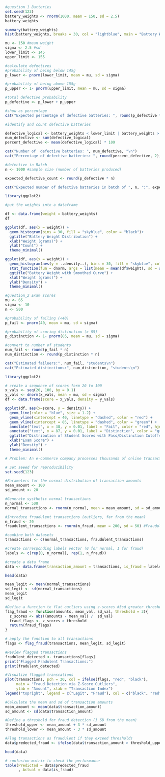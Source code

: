 ```r

#question_1 Batteries
set.seed(123)
battery_weights <- rnorm(1000, mean = 150, sd = 2.5)
battery_weights
```


```r
summary(battery_weights)
hist(battery_weights, breaks = 30, col = "lightblue", main = "Battery Weight Distribution")
```
```r
mu <- 150 #mean weight
sigma <- 2.5 #sd
lower_limit <- 145
upper_limit <- 155
```

```r
#calculate defectives
#probability of being below 145g
p_lower <- pnorm(lower_limit, mean = mu, sd = sigma)

#probability of being above 155g
p_upper <- 1- pnorm(upper_limit, mean = mu, sd = sigma)

#total defective probability
p_defective <- p_lower + p_upper

#show as percentage
cat("Expected percentage of defective batteries: ", round(p_defective * 100, 2), "%\n")
```
```r
#identify and count defective batteries

defective_logical <- battery_weights < lower_limit | battery_weights > upper_limit
num_defective <- sum(defective_logical)
percent_defective <- mean(defective_logical) * 100

cat("Number of  defective batteries: ", num_defective, "\n")
cat("Percentage of defective batteries: ", round(percent_defective, 2), "%\n")
```
```r
#defective in Batch
n <- 1000 #sample size (number of batteries produced)

expected_defective_count <- round(p_defective * n)

cat("Expected number of defective batteries in batch of ", n, ":", expected_defective_count, "\n")
```


```r
library(ggplot2)

#put the weights into a dataframe

df <- data.frame(weight = battery_weights)
df

```

```r
ggplot(df, aes(x = weight)) +
  geom_histogram(bins = 30, fill = "skyblue", color = "black")+
  ggtitle("Battery Weight Distribution") +
  xlab("Weight (grams)") +
  ylab("Count") +
  theme_minimal()

```
```r
ggplot(df, aes(x = weight)) +
  geom_histogram(aes(y = ..density..), bins = 30, fill = "skyblue", color = "black") +
  stat_function(fun = dnorm, args = list(mean = mean(df$weight), sd = sd(df$weight)), color = "red", size = 1.2) +
  ggtitle("Battery Weight with Smoothed Curve") +
  xlab("Weight (grams)") +
  ylab("Density") +
  theme_minimal()

```

```r
#question_2 Exam scores
mu <- 65
sigma <- 10
n <- 500
```

```r
#probability of failing (<40)
p_fail <- pnorm(40, mean = mu, sd = sigma)

#probability of scoring distinction (> 85)
p_distinction <- 1- pnorm(85, mean = mu, sd = sigma)

#convert to number of students
num_fail <- round(p_fail * n)
num_distinction <- round(p_distinction * n)

cat("Estimated failuers:", num_fail, "students\n")
cat("Estimated distincitons:", num_distinction, "students\n")

```

```r

library(ggplot2)

# create a sequence of scores form 20 to 100
x_vals <- seq(20, 100, by = 0.1)
y_vals <- dnorm(x_vals, mean = mu, sd = sigma)
df <- data.frame(score = x_vals, density = y_vals)

ggplot(df, aes(x=score, y = density)) +
  geom_line(color = "blue", size = 1.2) +
  geom_vline(xintercept = 40, linetype = "dashed", color = "red") +
  geom_vline(xintercept = 85, linetype = "dashed", color = "green") +
  annotate("text", x = 38, y = 0.01, label = "Fail", color = "red", hjust = 1)+
  annotate("text", x = 87, y = 0.01, label = "Distinction", color = "green", hjust = 0) +
  ggtitle("Distribution of Student Scores with Pass/Distinction Cutoffs") +
  xlab("Exam Score") +
  ylab("Density") +
  theme_minimal()

```

```r
# Problem: An e-commerce company processes thousands of online transactions daily. They want to develop a system to automatically flag potentially fraudulent transactions based solely on transaction amounts. Fraudulent transactions are modeled as outliers from a normal distribution of legitimate transactions.

# Set seeed for reproducibility
set.seed(123)

#Parameters for the normal distribution of transaction amounts
mean_amount <- 100
sd_amount <- 20

#Generate systhetic normal transactions
n_normal <- 500
normal_transactions <- rnorm(n_normal, mean = mean_amount, sd = sd_amount)

#Introduce fruadulent transactions (outliers, far from the mean)
n_fraud <- 20
fraudulent_transactions <- rnorm(n_fraud, mean = 200, sd = 50) #Fraudulent transactions are far from the mean

#combine both datasets
transactions <- c(normal_transactions, fraudulent_transactions)

#create corresponding labels vector (0 for normal, 1 for fraud)
labels <- c(rep(0, n_normal), rep(1, n_fraud))

#create a data frame
data <- data.frame(transaction_amount = transactions, is_fraud = labels)

head(data)

```
```r
mean_legit <- mean(normal_transactions)
sd_legit <- sd(normal_transactions)
mean_legit
sd_legit
```
```r
#Define a function to flat outliers using z-scores #3sd greater threshold define 99.7 percent area
flag_fraud <- function(amounts, mean_val, sd_val, threshold = 3){
  z_scores <- abs((amounts - mean_val) /  sd_val)
  fraud_flags <- z_scores > threshold
  return(fraud_flags)
}
```

```r
# apply the function to all transactions
flags <- flag_fraud(transactions, mean_legit, sd_legit)

```
```r
#Review flagged transactions
fradulent_detected <- transactions[flags]
print("Flagged Fradulent Transactions:")
print(fradulent_detected)
```
```r
#Visualize flagged transcations
plot(transactions, pch = 20, col = ifelse(flags, "red", "black"), 
     main = "Fraud Detection via Z-Score Outliers",
     ylab = "Amount", xlab = "Transaction Index")
legend("topright", legend = c("Legit", "Fraud"), col = c("black", "red"), pch = 20)
```

```r
#Calculate the mean and sd of transaction amounts
mean_amount <- mean(data$transaction_amount)
sd_amount <- sd(data$transaction_amount)

#Define a threshold for fraud detection (3 SD from the mean)
threshold_upper <- mean_amount + 3 * sd_amount
threshold_lower <- mean_amount - 3 * sd_amount

#Flag transactions as fraudulent if they exceed thresholds
data$predected_fraud <- ifelse(data$transaction_amount > threshold_upper | data$transaction_amount < threshold_lower, 1, 0)

head(data)
```

```r
# confusion matrix to check the performance
table(Predicted = data$predected_fraud
      , Actual = data$is_fraud)
```

```r


```





